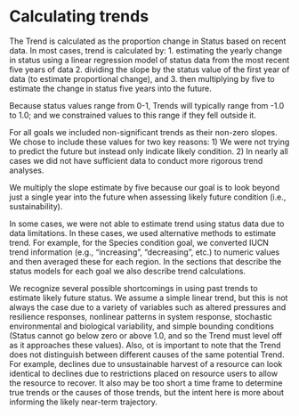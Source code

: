 # Calculating trends

The Trend is calculated as the proportion change in Status based on recent data. In most cases, trend is calculated by: 
1. estimating the yearly change in status using a linear regression model of status data from the most recent five years of data
2. dividing the slope by the status value of the first year of data (to estimate proportional change), and 
3. then multiplying by five to estimate the change in status five years into the future.

Because status values range from 0-1, Trends will typically range from -1.0 to 1.0; and we constrained values to this range if they fell outside it.

For all goals we included non-significant trends as their non-zero slopes. We chose to include these values for two key reasons: 1) We were not trying to predict the future but instead only indicate likely condition. 2) In nearly all cases we did not have sufficient data to conduct more rigorous trend analyses.

We multiply the slope estimate by five because our goal is to look beyond just a single year into the future when assessing likely future condition (i.e., sustainability).

In some cases, we were not able to estimate trend using status data due to data limitations.  In these cases, we used alternative methods to estimate trend.  For example, for the Species condition goal, we converted IUCN trend information (e.g., "increasing", "decreasing", etc.) to numeric values and then averaged these for each region. In the sections that describe the status models for each goal we also describe trend calculations.

We recognize several possible shortcomings in using past trends to estimate likely future status.  We assume a simple linear trend, but this is not always the case due to a variety of variables such as altered pressures and resilience responses, nonlinear patterns in system response, stochastic environmental and biological variability, and simple bounding conditions (Status cannot go below zero or above 1.0, and so the Trend must level off as it approaches these values).  Also, ot is important to note that the Trend does not distinguish between different causes of the same potential Trend. For example, declines due to unsustainable harvest of a resource can look identical to declines due to restrictions placed on resource users to allow the resource to recover. It also may be too short a time frame to determine true trends or the causes of those trends, but the intent here is more about informing the likely near-term trajectory.